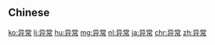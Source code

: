 {{also|異常}}
==Chinese==
{{zh-see|異常}}

[[ko:异常]]
[[li:异常]]
[[hu:异常]]
[[mg:异常]]
[[nl:异常]]
[[ja:异常]]
[[chr:异常]]
[[zh:异常]]